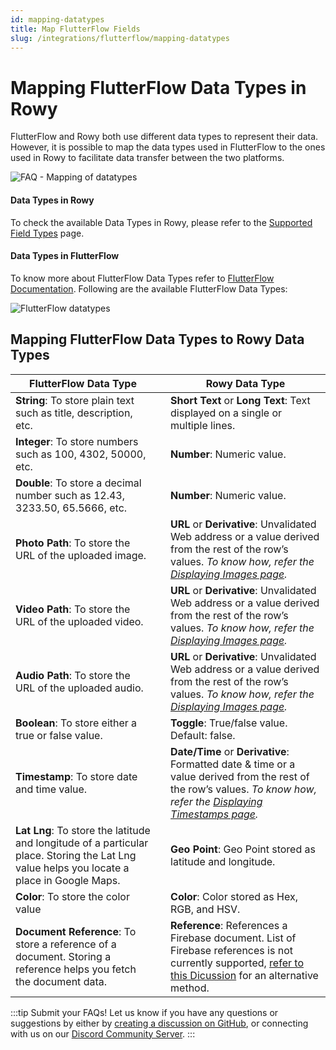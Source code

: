 ```yaml
---
id: mapping-datatypes
title: Map FlutterFlow Fields
slug: /integrations/flutterflow/mapping-datatypes
---
```




# Mapping FlutterFlow Data Types in Rowy

FlutterFlow and Rowy both use different data types to represent their data. However, it is possible to map the data types used in FlutterFlow to the ones used in Rowy to facilitate data transfer between the two platforms.

<img src={flutterflow18} alt="FAQ - Mapping of datatypes"/>

#### Data Types in Rowy
To check the available Data Types in Rowy, please refer to the [Supported Field Types](/field-types/supported-fields) page.

#### Data Types in FlutterFlow
To know more about FlutterFlow Data Types refer to [FlutterFlow Documentation](https://docs.flutterflow.io/data-and-backend/firebase/firestore-database/creating-collections). Following are the available FlutterFlow Data Types:

<img src={flutterflow19} alt="FlutterFlow datatypes"/>

## Mapping FlutterFlow Data Types to Rowy Data Types

| FlutterFlow Data Type | | Rowy Data Type |
| ------------------------------- | ------------------------------- | ------------------------------- |
| **String**: To store plain text such as title, description, etc. | <ShortTextIcon /> <LongTextIcon /> | **Short Text** or **Long Text**: Text displayed on a single or multiple lines. |
| **Integer**: To store numbers such as 100, 4302, 50000, etc. | <NumberIcon />  | **Number**: Numeric value. |
| **Double**: To store a decimal number such as 12.43, 3233.50, 65.5666, etc. | <NumberIcon />  | **Number**: Numeric value. |
| **Photo Path**: To store the URL of the uploaded image. | <UrlIcon /> <DerivativeIcon /> | **URL** or **Derivative**: Unvalidated Web address or a value derived from the rest of the row’s values. *To know how, refer the [Displaying Images page](./displaying-images).* |
| **Video Path**: To store the URL of the uploaded video. | <UrlIcon /> <DerivativeIcon /> | **URL** or **Derivative**: Unvalidated Web address or a value derived from the rest of the row’s values. *To know how, refer the [Displaying Images page](./displaying-images).* |
| **Audio Path**: To store the URL of the uploaded audio. | <UrlIcon /> <DerivativeIcon /> | **URL** or **Derivative**: Unvalidated Web address or a value derived from the rest of the row’s values. *To know how, refer the [Displaying Images page](./displaying-images).* |
| **Boolean**: To store either a true or false value. | <CheckboxIcon /> | **Toggle**: True/false value. Default: false. |
| **Timestamp**: To store date and time value. | <DateTimeIcon /> <DerivativeIcon /> | **Date/Time** or **Derivative**: Formatted date & time or a value derived from the rest of the row’s values. *To know how, refer the [Displaying Timestamps page](./displaying-timestamps).* |
| **Lat Lng**: To store the latitude and longitude of a particular place. Storing the Lat Lng value helps you locate a place in Google Maps. | <PublicIcon /> | **Geo Point**: Geo Point stored as latitude and longitude. |
| **Color**: To store the color value | <ColorIcon /> | **Color**: Color stored as Hex, RGB, and HSV. |
| **Document Reference**: To store a reference of a document. Storing a reference helps you fetch the document data. | <AttachmentIcon /> | **Reference**: References a Firebase document. List of Firebase references is not currently supported, [refer to this Dicussion](https://github.com/rowyio/rowy/discussions/1094) for an alternative method.  |


:::tip Submit your FAQs!
Let us know if you have any questions or suggestions by either by [creating a discussion on GitHub](https://github.com/rowyio/rowy/discussions), or connecting with us on our [Discord Community Server](https://discord.com/invite/fjBugmvzZP).
:::